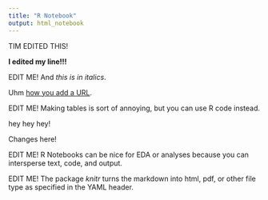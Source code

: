 ```yaml
---
title: "R Notebook"
output: html_notebook
---
```


TIM EDITED THIS!

**I edited my line!!!**  

EDIT ME! And *this is in italics*.  

Uhm [how you add a URL](https://www.google.com).  

EDIT ME! Making tables is sort of annoying, but you can use R code instead.  

hey hey hey! 

Changes here!  

EDIT ME! R Notebooks can be nice for EDA or analyses because you can intersperse text, code, and output.  

EDIT ME! The package *knitr* turns the markdown into html, pdf, or other file type as specified in the YAML header.  
